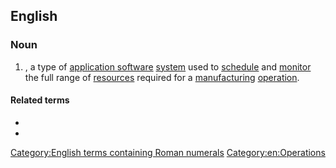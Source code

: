 ==English==

===Noun===
{{en-noun|?}}

# {{lb|en|computing|operations}} {{acronym of|[[manufacturing]] [[resource]] [[planning]]|lang=en|nodot=1}}, a type of [[application software]] [[system]] used to [[schedule]] and [[monitor]] the full range of [[resources]] required for a [[manufacturing]] [[operation]].

====Related terms====
* {{l|en|ERP}}
* {{l|en|MRP}}

[[Category:English terms containing Roman numerals]]
[[Category:en:Operations]]